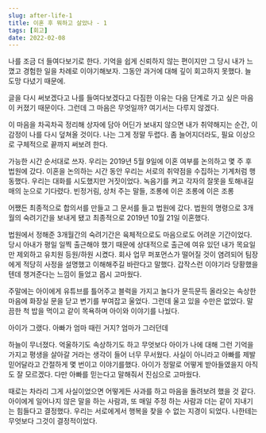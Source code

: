 ```yaml
---
slug: after-life-1
title: 이혼 후 뭐하고 살았나 - 1
tags: [회고]
date: 2022-02-08
---
```


나를 조금 더 들여다보기로 한다.
기억을 쉽게 신뢰하지 않는 편이지만 그 당시 내가 느꼈고 경험한 일을 차례로 이야기해보자.
그동안 과거에 대해 깊이 회고하지 못했다. 늘 도망 다녔기 때문에.

글을 다시 써보겠다고 나를 들여다보겠다고 다짐한 이유는 다음 단계로 가고 싶은 마음이 커졌기 때문이다.
그런데 그 마음은 무엇일까? 여기서는 다루지 않겠다.

이 마음을 차곡차곡 정리해 상자에 담아 어딘가 보내지 않으면 내가 취약해지는 순간, 이 감정이 나를 다시 덮쳐올 것이다.
나는 그게 정말 두렵다.
좀 늘어지더라도, 필요 이상으로 구체적으로 끝까지 써보려 한다.

가능한 시간 순서대로 쓰자.
우리는 2019년 5월 9일에 이혼 여부를 논의하고 몇 주 후 법원에 갔다.
이혼을 논의하는 시간 동안 우리는 서로의 취약점을 수집하는 기계처럼 행동했다.
우리는 대화를 시도했지만 거짓이었다. 녹음기를 켜고 각자의 잘못을 토해내길 매의 눈으로 기다렸다.
빈정거림, 상처 주는 말들, 조롱에 이은 조롱에 이은 조롱

어쨌든 최종적으로 합의서를 만들고 그 문서를 들고 법원에 갔다.
법원의 명령으로 3개월의 숙려기간을 보내게 됐고 최종적으로 2019년 10월 21일 이혼했다.

법원에서 정해준 3개월간의 숙려기간은 육체적으로도 마음으로도 어려운 기간이었다.
당시 아내가 평일 일찍 출근해야 했기 때문에 상대적으로 출근에 여유 있던 내가 목요일만 제외하고 유치원 등원/하원 시켰다.
회사 업무 퍼포먼스가 떨어질 것이 염려되어 팀장에게 적당히 사정을 설명했고 이해해주길 바란다고 말했다.
갑작스런 이야기라 당황했을 텐데 챙겨준다는 느낌이 들었고 몹시 고마웠다.

주말에는 아이에게 유튜브를 틀어주고 블럭을 가지고 놀다가 문득문득 올라오는 속상한 마음에 화장실 문을 닫고 변기를 부여잡고 울었다. 그런데 울고 있을 수만은 없었다.
말끔한 척 밥을 먹이고 같이 목욕하며 아이와 이야기를 나눴다.

아이가 그랬다. 아빠가 엄마 때린 거지? 엄마가 그러던데

하늘이 무너졌다. 억울하기도 속상하기도 하고 무엇보다 아이가 나에 대해 그런 기억을 가지고 평생을 살아갈 거라는 생각이 들어 너무 무서웠다.
사실이 아니라고 아빠를 제발 믿어달라고 간절하게 몇 번이고 이야기를했다. 아이가 정말로 어떻게 받아들였을지 아직도 잘 모르겠다. 다만 아빠를 믿는다고 말해줘서 진심으로 고마웠다.

때로는 차라리 그게 사실이었으면 어떻게든 사과를 하고 마음을 돌려보려 했을 것 같다.
아이에게 일어나지 않은 말을 하는 사람과, 또 매일 주정 하는 사람과 더는 같이 지내기는 힘들다고 결정했다.
우리는 서로에게서 행복을 찾을 수 없는 지경이 되었다.
나한테는 무엇보다 그것이 결정적이었다.
